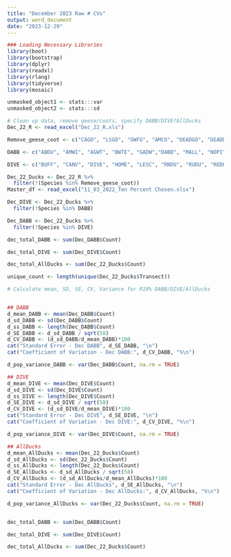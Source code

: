 ---
title: "December 2023 Raw # CVs"
output: word_document
date: "2023-12-29"
---

```{r}

### Loading Necessary Libraries 
library(boot)
library(bootstrap)
library(dplyr)
library(readxl)
library(rlang)
library(tidyverse)
library(mosaic)

unmasked_object1 <- stats:::var
unmasked_object2 <- stats:::sd

# Clean up data, remove geese/coots, specify DABB/DIVE?AllDucks
Dec_22_R <- read_excel("Dec_22_R.xls")

Remove_geese_coot <- c("CAGO", "LSGO", "GWFG", "AMCO", "DEADGO", "DEADDU")

DABB <- c("ABDU", "AMWI", "AGWT", "BWTE", "GADW","DABB", "MALL", "NOPI", "NSHO", "TEAL", "WODU")

DIVE <- c("BUFF", "CANV", "DIVE", "HOME", "LESC", "RNDU", "RUDU", "REDH", "SCAU")

Dec_22_Ducks <- Dec_22_R %>%
  filter(!(Species %in% Remove_geese_coot))
Master_df <- read_excel("11_03_2022_Ten Percent Chosen.xlsx")

Dec_DIVE <- Dec_22_Ducks %>%
  filter(!Species %in% DABB)

Dec_DABB <- Dec_22_Ducks %>%
  filter(!Species %in% DIVE)

dec_total_DABB <- sum(Dec_DABB$Count)

dec_total_DIVE <- sum(Dec_DIVE$Count)

dec_total_AllDucks <- sum(Dec_22_Ducks$Count)

unique_count <- length(unique(Dec_22_Ducks$Transect))

# Calculate mean, SD, SE, CV, Variance for R10% DABB/DIVE/AllDucks


## DABB
d_mean_DABB <- mean(Dec_DABB$Count)
d_sd_DABB <- sd(Dec_DABB$Count)
d_ss_DABB <- length(Dec_DABB$Count)
d_SE_DABB <- d_sd_DABB / sqrt(58)
d_CV_DABB <- (d_sd_DABB/d_mean_DABB)*100
cat("Standard Error - Dec DABB", d_SE_DABB, "\n")
cat("Coefficient of Variation - Dec DABB:", d_CV_DABB, "%\n")

d_pop_variance_DABB <- var(Dec_DABB$Count, na.rm = TRUE)

## DIVE
d_mean_DIVE <- mean(Dec_DIVE$Count)
d_sd_DIVE <- sd(Dec_DIVE$Count)
d_ss_DIVE <- length(Dec_DIVE$Count)
d_SE_DIVE <- d_sd_DIVE / sqrt(58)
d_CV_DIVE <- (d_sd_DIVE/d_mean_DIVE)*100
cat("Standard Error - Dec DIVE", d_SE_DIVE, "\n")
cat("Coefficient of Variation - Dec DIVE:", d_CV_DIVE, "%\n")

d_pop_variance_DIVE <- var(Dec_DIVE$Count, na.rm = TRUE)

## AllDucks
d_mean_AllDucks <- mean(Dec_22_Ducks$Count)
d_sd_AllDucks <- sd(Dec_22_Ducks$Count)
d_ss_AllDucks <- length(Dec_22_Ducks$Count)
d_SE_AllDucks <- d_sd_AllDucks / sqrt(58)
d_CV_AllDucks <- (d_sd_AllDucks/d_mean_AllDucks)*100
cat("Standard Error - Dec AllDucks", d_SE_AllDucks, "\n")
cat("Coefficient of Variation - Dec AllDucks:", d_CV_AllDucks, "%\n")

d_pop_variance_AllDucks <- var(Dec_22_Ducks$Count, na.rm = TRUE)


dec_total_DABB <- sum(Dec_DABB$Count)

dec_total_DIVE <- sum(Dec_DIVE$Count)

dec_total_AllDucks <- sum(Dec_22_Ducks$Count)

```

